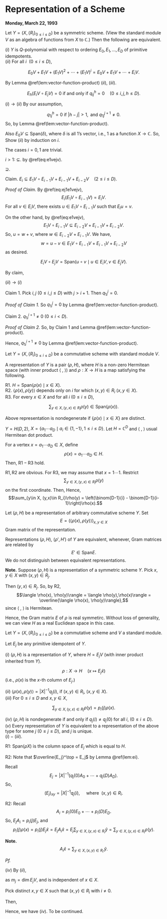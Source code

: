 # Representation of a Scheme {#lec23}
**Monday, March 22, 1993** 

:::{.theorem #q-polynomial-space}
Let $Y = (X, \{R_i\}_{0\leq i\leq D})$ be a symmetric scheme. (View the standard module $V$ as an algebra of functions from $X$ to $\mathbb{C}$.) Then the following are equivalent.

| $(i)$ $Y$ is $Q$-polynomial with respect to ordering $E_0, E_1, \ldots, E_D$ of primitive idempotents.

| $(ii)$ For all $i$ $\:(0\leq i\leq D)$,
$$E_0V + E_1V + (E_1V)^2 + \cdots + (E_1V)^i = E_0V + E_1V + \cdots + E_iV.$$
:::

:::{.proof}
| By Lemma \@ref(lem:vector-function-product) $(ii)$, $(iii)$.
$$E_h(E_iV\circ E_jV) = 0 \text{ if and only if } q^h_{ij} = 0 \quad (0\leq i,j,h\leq D).$$

| $(i)\to(ii)$ By our assumption,
$$q^h_{1j} = 0 \text{ if } |h-j|>1, \text{ and } q^{j+1}_{1j}\neq 0.$$
So,
\begin{equation}
E_1V\circ E_jV \subseteq E_{j-1}V + E_jV + E_{j+1}V \quad (0\leq j\leq D), (\#eq:e1vejv)
\end{equation}
\begin{equation}
E_{j+1}(E_1V\circ E_jV) = E_{j+1}V \quad (0\leq j\leq D-1), (\#eq:ej1e1vejv)
\end{equation}
by Lemma \@ref(lem:vector-function-product).

Also $E_0V \subseteq \mathrm{Span}(\delta)$, where $\delta$ is all 1's vector, i.e., $1$ as a function $X\to \mathbb{C}$.
So,
\begin{equation}
E_0\circ E_jV = E_jV \quad (0\leq j\leq D). (\#eq:e0vejv)
\end{equation}
Show $(ii)$ by induction on $i$.

The cases $i=0, 1$ are trivial.

$i>1$: $\subseteq$.
\begin{align}
& E_0V + E_1V + (E_1V)^2 + \cdots + (E_1V)^i\\
& \quad = E_0V + E_1V\circ (E_0V + E_1V + \cdots + (E_1V)^{i-1})\\
& \quad = E_0V + E_1V\circ (E_0V + E_1V + \cdots + E_{i-1}V)\\
& \quad \subseteq E_0V  + E_1V + \cdots + E_{i}V
\end{align}
by \@ref(eq:e1vejv).

$\supseteq$.

Claim. $E_i\subseteq E_1V\circ E_{i-1}V + E_{i-1}V + E_{i-2}V \quad (2\leq i\leq D)$.

_Proof of Claim._ By \@ref(eq:ej1e1vejv),
$$E_i(E_1V \circ E_{i-1}V) = E_iV.$$
For all $v\in E_i V$, there exists $u\in E_1V\circ E_{i-1}V$ such that $E_iu = v$.

On the other hand, by \@ref(eq:e1vejv),
$$E_1V\circ E_{i-1}V \subseteq E_{i-2}V + E_{i-1}V + E_{i-2}V.$$
So, $u = w+v$, where $w\in E_{i-2}V + E_{i-1}V$. We have,
$$w = u-v \in E_1V \circ E_{i-1}V + E_{i-1}V + E_{i-2}V$$
as desired.

:::{.remark}
$$E_iV \circ E_jV = \mathrm{Span}(u\circ v \mid u\in E_iV, v\in E_jV).$$
:::

By claim,
\begin{align}
& E_0V + E_1V + \cdots + E_iV\\
& \quad \subseteq E_0V + E_1V + \cdots + E_iV + E_1V\circ E_{i-1}V\\
& \quad \subseteq E_0V + E_1V + \cdots + (E_{1}V)^{i-1} + E_1V(E_0V + E_1V + \cdots + (E_{1}V)^{i-1})\\
& \quad \subseteq E_0V  + E_1V + \cdots + (E_{1}V)^{i-1} + (E_1V)^{i}.
\end{align}

| $(ii)\to(i)$

Claim 1. Pick $i, j$ $(0\leq i,j\leq D)$ with $j>i+1$. Then $q^j_{1i} = 0$.

_Proof of Claim 1._
\begin{align}
E_j(E_1\circ E_jV) & \subseteq E_j(E_1V\circ(E_0V + E_1V + (E_1V)^2 + \cdots + (E_1V)^i))\\
& \subseteq E_j(E_0V + E_1V + (E_1V)^2 + \cdots + (E_1V)^{i+1})\\
& = E_j(E_0V + E_1V + \cdots + E_{i+1}V)\\
& = 0.
\end{align}
So $q^j_{1i}=0$ by Lemma \@ref(lem:vector-function-product).

Claim 2. $q^{i+1}_{1i} \neq 0$ $(0\leq i < D)$.

_Proof of Claim 2._
\begin{align}
& E_0V + E_1V + \cdots + E_{i+1}V\\
& \quad = E_0V + E_1V + \cdots + (E_1V)^{i+1}\\
& \quad = E_0V + E_1V\circ(E_0V + E_1V + \cdots + (E_{1}V)^{i})\\
& \quad = E_0V + E_1V\circ(E_0V + E_1V + \cdots + E_iV)\\
& \quad = E_0V  + E_1V\circ(E_0V + \cdots + E_iV).
\end{align}
So,
\begin{align}
E_{i+1}V & = E_{i+1}(E_1V\circ (E_0V + \cdots + E_iV))\\
& = E_{i+1}(E_1V \circ E_iV)
\end{align}
by Claim 1 and Lemma \@ref(lem:vector-function-product).

Hence, $q^{i+1}_{1i}\neq 0$ by Lemma \@ref(lem:vector-function-product).
:::


Let $Y = (X, \{R_i\}_{0\leq i\leq D})$ be a commutative scheme with standard module $V$.

:::{.definition #representation-of-y}
A representation of $Y$ is a pair $(\rho, H)$, where $H$ is a non-zero Hermitean space (with inner product $\langle \;, \;\rangle$) and 
$\rho: X\to H$ is a map satisfying the following.

| $\mathrm{R1}$. $H = \mathrm{Span}(\rho(x)\mid x\in X)$.

| $\mathrm{R2}$. $\langle \rho(x), \rho(y)\rangle$ depends only on $i$ for which $(x,y)\in R_i$ $(x,y\in X)$.

| $\mathrm{R3}$. For every $x\in X$ and for all $i$ $(0\leq i\leq D)$,
$$\sum_{y\in X, (y,x)\in R_i}\rho(y)\in \mathrm{Span}(\rho(x)).$$

Above representation is nondegenerate if $\{\rho(x)\mid x\in X\}$ are distinct.
:::

:::{.example #representation-of-hd2}
$Y = H(D,2)$, $X = \{a_1\cdots a_D\mid a_i\in \{1,-1\}, 1\leq i\leq D\}$.
Let $H = \mathbb{C}^D$ and $\langle \;, \;\rangle$ usual Hermitean dot product.

For a vertex $x = a_1\cdots a_D\in X$, define
$$\rho(x) = a_1\cdots a_D\in H.$$
Then, $\mathrm{R1}-\mathrm{R3}$ hold.
:::

:::{.remark}
$\mathrm{R1}, \mathrm{R2}$ are obvious. 
For $\mathrm{R3}$, we may assume that $x = 1\cdots 1$.
Restrict
$$\sum_{y\in X, (y,x)\in R_i}\rho(y)$$
on the first coordinate. Then,
\begin{align}
-1 & \quad \text{appers }\; \binom{D-1}{i-1} \;\text{ times}\\
1 & \quad \text{appers } \;\binom{D-1}{i} \;\text{ times}.
\end{align}
Hence,
$$\sum_{y\in X, (y,x)\in R_i}\rho(y) = \left(\binom{D-1}{i} - \binom{D-1}{i-1}\right)\rho(x).$$
:::

Let $(\rho, H)$ be a representation of arbitrary commutative scheme $Y$. Set
$$E = (\langle \rho(x),\rho(y)\rangle)_{x,y\in X}$$
Gram matrix of the representation.

:::{.definition #equivalence-of-representation}
Representations $(\rho, H)$, $(\rho', H')$ of $Y$ are equivalent, whenever, Gram matrices are related by 
$$E'\in \mathrm{Span} E.$$
We do not distinguish between equivalent representations.
:::

**Note.** 
Suppose $(\rho, H)$ is a representation of a symmetric scheme $Y$. Pick $x,y\in X$ with $(x,y)\in R_j$.

Then $(y,x)\in R_j$. So, by $\mathrm{R2}$,
$$\langle \rho(x), \rho(y)\rangle = \langle \rho(y),\rho(x)\rangle = \overline{\langle \rho(x), \rho(y)\rangle},$$
since $\langle \;, \;\rangle$ is Hermitean.

Hence, the Gram matrix $E$ of $\rho$ is real symmetirc. Without loss of generality, we can view $H$ as a real Euclidean space in this case.


:::{.lemma #rep-of-scheme}
Let $Y = (X, \{R_i\}_{0\leq i\leq D})$ be a commutative scheme and $V$ a standard module.

Let $E_j$ be any primitive idempotent of $Y$.

| $(i)$ $(\rho, H)$ is a representation of $Y$, where $H = E_jV$ (with inner product inherited from $Y$).
$$\rho: X \to H \quad (x\mapsto E_j\hat{x})$$
(i.e., $\rho(x)$ is the $x$-th column of $E_j$.)

| $(ii)$ $\langle \rho(x),\rho(y)\rangle = |X|^{-1}q_j(i)$, if $(x,y)\in R_i$,  $(x,y\in X)$.

| $(iii)$ For $0\leq i\leq D$ and $x,y\in X$,
$$\sum_{y\in X, (y,x)\in R_i}\rho(y) = p_i(j)\rho(x).$$

| $(iv)$ $(\rho,H)$ is nondegenerate if and only if $q_j(i) \neq q_j(0)$ for all $i$, $(0\leq i\leq D)$.

| $(v)$ Every representation of $Y$ is equivalent to a representation of the above type for some $j$ $(0\leq j\leq D)$, and $j$ is unique.
:::

:::{.proof}
| $(i)-(iii)$.

$\mathrm{R1}$: $\mathrm{Span}(\rho X)$ is the column space of $E_j$ which is equal to $H$.

$\mathrm{R2}$: 
\begin{align}
\langle \rho(x),\rho(y)\rangle & = \langle E_j\hat{x}, E_j\hat{y}\rangle \\
& = (\overline{E_j\hat{x}})^\top E_j\hat{y}\\
& = \hat{x}^\top \overline{E_j}^\top E_j\hat{y}\\
& = \hat{x}^\top E_j \hat{y}\\
& (E_j)_{xy}.
\end{align}
Note that $\overline{E_j}^\top = E_j$ by Lemma \@ref(lem:ei).

Recall 
$$E_j = |X|^{-1}(q_j(0)A_0 + \cdots + q_j(D)A_D).$$
So,
$$(E_j)_{xy} = |X|^{-1}q_j(i), \quad \text{ where } \; (x,y)\in R_i.$$

$\mathrm{R2}$: Recall
$$A_i = p_i(0)E_0 + \cdots + p_i(D)E_D.$$
So,
$E_jA_i = p_i(j)E_j$, and 
$$p_i(j)\rho(x) = p_i(j)E_j\hat{x} = E_jA_i\hat{x} = E_j\sum_{y\in X, (y,x)\in R_i}\hat{y} = \sum_{y\in X, (y,x)\in R_i}\rho(y).$$

**Note.**
$$A_i\hat{x} = \sum_{y\in X, (x,y)\in R_{i'}}\hat{y}.$$

_Pf._ 
\begin{align}
\text{$z$ entry of LHS} & = (A_i\hat{x})_z \\
& = \sum_{w\in X}(A_i)_{zw}\hat{x}_w\\
& = (A_i)_{zx}\\
& = \begin{cases}
1 & \text{if $(x,z)\in R_{i'}$}\\
0 & \text{else}.
\end{cases}
\end{align}
\begin{align}
\text{$z$ entry of RHS} & = \sum_{y\in X, (x,y)\in R_{i'}, z = y}1\\
& = \begin{cases}
1 & \text{if $(x,z)\in R_{i'}$}\\
0 & \text{else}.
\end{cases}
\end{align}

| $(iv)$ By $(ii)$,
\begin{align}
\|\rho(x)\|^2 & = \langle \rho(x), \rho(y)\rangle\\
& |X|^{-1}q_j(0)\\
& |X|^{-1}m_j,
\end{align}
as $m_j = \dim E_jV$, and is independent of $x\in X$.

Pick distinct $x,y\in X$ such that $(x,y)\in R_i$ with $i\neq 0$.

Then,
\begin{align}
\rho(x) = \rho(y) & \Leftrightarrow \langle \rho(x),\rho(y)\rangle = \|\rho(x)^2\| = |X|^{-1}q_j(0)\\
& \Leftrightarrow |X|^{-1}q_j(i) = |X|^{-1}q_j(0)\\
& \Leftrightarrow q_j(i) = q_j(0).
\end{align}

Hence, we have $(iv)$. To be continued.
:::
